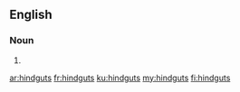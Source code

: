 ==English==

===Noun===
{{head|en|noun plural form}}

# {{plural of|hindgut|lang=en}}

[[ar:hindguts]]
[[fr:hindguts]]
[[ku:hindguts]]
[[my:hindguts]]
[[fi:hindguts]]